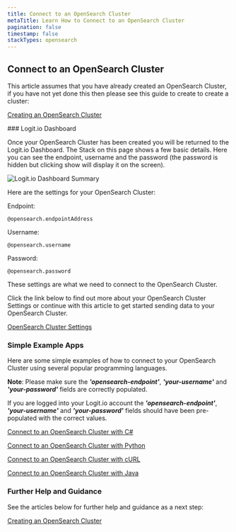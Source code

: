```yaml
---
title: Connect to an OpenSearch Cluster
metaTitle: Learn How to Connect to an OpenSearch Cluster
pagination: false
timestamp: false
stackTypes: opensearch
---
```


## Connect to an OpenSearch Cluster

This article assumes that you have already created an OpenSearch Cluster, if you have not yet done this then 
please see this guide to create to create a cluster:

[Creating an OpenSearch Cluster](creating-opensearch-cluster.mdx)

<Steps>
  ### Logit.io Dashboard

  Once your OpenSearch Cluster has been created you will be returned to the Logit.io Dashboard. The Stack on 
  this page shows a few basic details. Here you can see the endpoint, username and the password (the password 
  is hidden but clicking show will display it on the screen). 

  ![Logit.io Dashboard Summary](@/images/getting-started/opensearch/dashboard.png)

  Here are the settings for your OpenSearch Cluster:

  Endpoint:
  ```text copy /@opensearch.endpointAddress/ 
  @opensearch.endpointAddress
  ```

  Username:
  ```text copy /@opensearch.username/ 
  @opensearch.username
  ```

  Password:
  ```text copy /@opensearch.password/
  @opensearch.password
  ```

  These settings are what we need to connect to the OpenSearch Cluster.

  Click the link below to find out more about your OpenSearch Cluster Settings or continue with this article to get started sending data 
  to your OpenSearch Cluster.

  [OpenSearch Cluster Settings](opensearch-cluster-settings.mdx)

  ### Simple Example Apps

  Here are some simple examples of how to connect to your OpenSearch Cluster using several popular programming languages.

  __Note__: Please make sure the ___'opensearch-endpoint'___, ___'your-username'___ and ___'your-password'___ fields 
  are correctly populated.

  If you are logged into your Logit.io account the ___'opensearch-endpoint'___, ___'your-username'___ and ___'your-password'___ 
  fields should have been pre-populated with the correct values.

  [Connect to an OpenSearch Cluster with C#](examples/connect-to-opensearch-with-csharp.mdx)

  [Connect to an OpenSearch Cluster with Python](examples/connect-to-opensearch-with-python.mdx)

  [Connect to an OpenSearch Cluster with cURL](examples/connect-to-opensearch-with-curl.mdx)

  [Connect to an OpenSearch Cluster with Java](examples/connect-to-opensearch-with-java.mdx)

  ### Further Help and Guidance

  See the articles below for further help and guidance as a next step:

  [Creating an OpenSearch Cluster](creating-opensearch-cluster.mdx)

</Steps>
